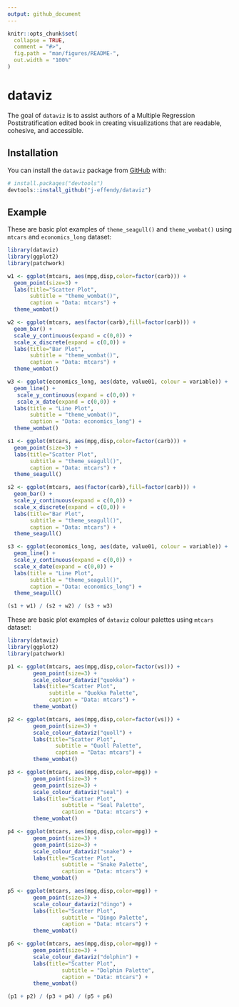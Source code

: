 ```yaml
---
output: github_document
---
```


<!-- README.md is generated from README.Rmd. Please edit that file -->

```r
knitr::opts_chunk$set(
  collapse = TRUE,
  comment = "#>",
  fig.path = "man/figures/README-",
  out.width = "100%"
)
```

# dataviz

<!-- badges: start -->
<!-- badges: end -->

The goal of `dataviz` is to assist authors of a Multiple Regression Poststratification
edited book in creating visualizations that are readable, cohesive, and accessible.

## Installation

You can install the `dataviz` package from [GitHub](https://github.com/) with:

``` r
# install.packages("devtools")
devtools::install_github("j-effendy/dataviz")
```
## Example

These are basic plot examples of `theme_seagull()` and `theme_wombat()` using 
`mtcars` and `economics_long` dataset:

```r

library(dataviz)
library(ggplot2)
library(patchwork)

w1 <- ggplot(mtcars, aes(mpg,disp,color=factor(carb))) + 
  geom_point(size=3) + 
  labs(title="Scatter Plot",
       subtitle = "theme_wombat()",
       caption = "Data: mtcars") +
  theme_wombat()

w2 <- ggplot(mtcars, aes(factor(carb),fill=factor(carb))) + 
  geom_bar() + 
  scale_y_continuous(expand = c(0,0)) + 
  scale_x_discrete(expand = c(0,0)) +
  labs(title="Bar Plot",
       subtitle = "theme_wombat()",
       caption = "Data: mtcars") +
  theme_wombat()

w3 <- ggplot(economics_long, aes(date, value01, colour = variable)) +
  geom_line() +
   scale_y_continuous(expand = c(0,0)) + 
   scale_x_date(expand = c(0,0)) +
  labs(title = "Line Plot",
       subtitle = "theme_wombat()",
       caption = "Data: economics_long") +
  theme_wombat()

s1 <- ggplot(mtcars, aes(mpg,disp,color=factor(carb))) + 
  geom_point(size=3) + 
  labs(title="Scatter Plot",
       subtitle = "theme_seagull()",
       caption = "Data: mtcars") +
  theme_seagull()

s2 <- ggplot(mtcars, aes(factor(carb),fill=factor(carb))) + 
  geom_bar() + 
  scale_y_continuous(expand = c(0,0)) + 
  scale_x_discrete(expand = c(0,0)) +
  labs(title="Bar Plot",
       subtitle = "theme_seagull()",
       caption = "Data: mtcars") +
  theme_seagull()

s3 <- ggplot(economics_long, aes(date, value01, colour = variable)) +
  geom_line() +
  scale_y_continuous(expand = c(0,0)) + 
  scale_x_date(expand = c(0,0)) +
  labs(title = "Line Plot",
       subtitle = "theme_seagull()",
       caption = "Data: economics_long") +
  theme_seagull()

(s1 + w1) / (s2 + w2) / (s3 + w3)
```

These are basic plot examples of `dataviz` colour palettes using 
`mtcars` dataset:

```r
library(dataviz)
library(ggplot2)
library(patchwork)

p1 <- ggplot(mtcars, aes(mpg,disp,color=factor(vs))) +
        geom_point(size=3) +
        scale_colour_dataviz("quokka") +
        labs(title="Scatter Plot",
             subtitle = "Quokka Palette",
             caption = "Data: mtcars") +
        theme_wombat()

p2 <- ggplot(mtcars, aes(mpg,disp,color=factor(vs))) +
        geom_point(size=3) +
        scale_colour_dataviz("quoll") +
        labs(title="Scatter Plot",
               subtitle = "Quoll Palette",
               caption = "Data: mtcars") +
        theme_wombat()

p3 <- ggplot(mtcars, aes(mpg,disp,color=mpg)) +
        geom_point(size=3) +
        geom_point(size=3) +
        scale_colour_dataviz("seal") +
        labs(title="Scatter Plot",
                 subtitle = "Seal Palette",
                 caption = "Data: mtcars") +
        theme_wombat()

p4 <- ggplot(mtcars, aes(mpg,disp,color=mpg)) +
        geom_point(size=3) +
        geom_point(size=3) +
        scale_colour_dataviz("snake") +
        labs(title="Scatter Plot",
                 subtitle = "Snake Palette",
                 caption = "Data: mtcars") +
        theme_wombat()

p5 <- ggplot(mtcars, aes(mpg,disp,color=mpg)) +
        geom_point(size=3) +
        scale_colour_dataviz("dingo") +
        labs(title="Scatter Plot",
                 subtitle = "Dingo Palette",
                 caption = "Data: mtcars") +
        theme_wombat()

p6 <- ggplot(mtcars, aes(mpg,disp,color=mpg)) +
        geom_point(size=3) +
        scale_colour_dataviz("dolphin") +
        labs(title="Scatter Plot",
                 subtitle = "Dolphin Palette",
                 caption = "Data: mtcars") +
        theme_wombat()

(p1 + p2) / (p3 + p4) / (p5 + p6)
```
